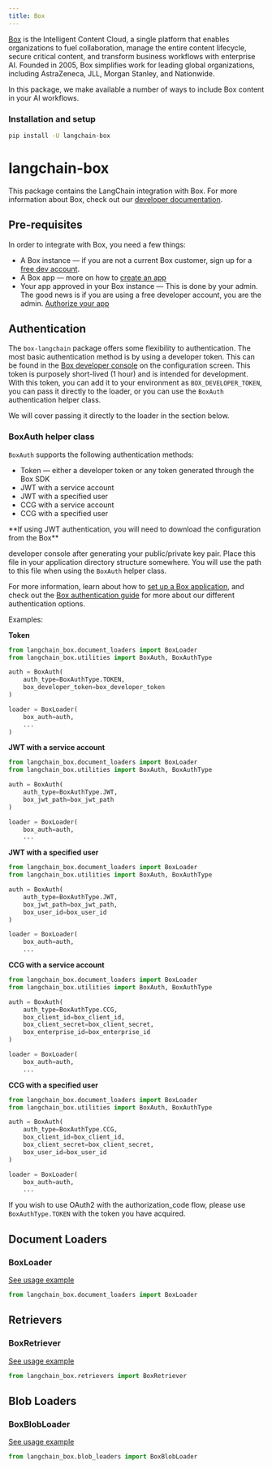 ```yaml
---
title: Box
---
```


[Box](https://box.com) is the Intelligent Content Cloud, a single platform that enables
organizations to fuel collaboration, manage the entire content lifecycle, secure critical content,
and transform business workflows with enterprise AI. Founded in 2005, Box simplifies work for
leading global organizations, including AstraZeneca, JLL, Morgan Stanley, and Nationwide.

In this package, we make available a number of ways to include Box content in your AI workflows.

### Installation and setup

```bash
pip install -U langchain-box

```

# langchain-box

This package contains the LangChain integration with Box. For more information about
Box, check out our [developer documentation](https://developer.box.com).

## Pre-requisites

In order to integrate with Box, you need a few things:

* A Box instance — if you are not a current Box customer, sign up for a
[free dev account](https://account.box.com/signup/n/developer#ty9l3).
* A Box app — more on how to
[create an app](https://developer.box.com/guides/getting-started/first-application/)
* Your app approved in your Box instance — This is done by your admin.
The good news is if you are using a free developer account, you are the admin.
[Authorize your app](https://developer.box.com/guides/authorization/custom-app-approval/#manual-approval)

## Authentication

The `box-langchain` package offers some flexibility to authentication. The
most basic authentication method is by using a developer token. This can be
found in the [Box developer console](https://account.box.com/developers/console)
on the configuration screen. This token is purposely short-lived (1 hour) and is
intended for development. With this token, you can add it to your environment as
`BOX_DEVELOPER_TOKEN`, you can pass it directly to the loader, or you can use the
`BoxAuth` authentication helper class.

We will cover passing it directly to the loader in the section below.

### BoxAuth helper class

`BoxAuth` supports the following authentication methods:

* Token — either a developer token or any token generated through the Box SDK
* JWT with a service account
* JWT with a specified user
* CCG with a service account
* CCG with a specified user

<Note>
**If using JWT authentication, you will need to download the configuration from the Box**

developer console after generating your public/private key pair. Place this file in your
application directory structure somewhere. You will use the path to this file when using
the `BoxAuth` helper class.
</Note>

For more information, learn about how to
[set up a Box application](https://developer.box.com/guides/getting-started/first-application/),
and check out the
[Box authentication guide](https://developer.box.com/guides/authentication/select/)
for more about our different authentication options.

Examples:

**Token**

```python
from langchain_box.document_loaders import BoxLoader
from langchain_box.utilities import BoxAuth, BoxAuthType

auth = BoxAuth(
    auth_type=BoxAuthType.TOKEN,
    box_developer_token=box_developer_token
)

loader = BoxLoader(
    box_auth=auth,
    ...
)
```

**JWT with a service account**

```python
from langchain_box.document_loaders import BoxLoader
from langchain_box.utilities import BoxAuth, BoxAuthType

auth = BoxAuth(
    auth_type=BoxAuthType.JWT,
    box_jwt_path=box_jwt_path
)

loader = BoxLoader(
    box_auth=auth,
    ...
```

**JWT with a specified user**

```python
from langchain_box.document_loaders import BoxLoader
from langchain_box.utilities import BoxAuth, BoxAuthType

auth = BoxAuth(
    auth_type=BoxAuthType.JWT,
    box_jwt_path=box_jwt_path,
    box_user_id=box_user_id
)

loader = BoxLoader(
    box_auth=auth,
    ...
```

**CCG with a service account**

```python
from langchain_box.document_loaders import BoxLoader
from langchain_box.utilities import BoxAuth, BoxAuthType

auth = BoxAuth(
    auth_type=BoxAuthType.CCG,
    box_client_id=box_client_id,
    box_client_secret=box_client_secret,
    box_enterprise_id=box_enterprise_id
)

loader = BoxLoader(
    box_auth=auth,
    ...
```

**CCG with a specified user**

```python
from langchain_box.document_loaders import BoxLoader
from langchain_box.utilities import BoxAuth, BoxAuthType

auth = BoxAuth(
    auth_type=BoxAuthType.CCG,
    box_client_id=box_client_id,
    box_client_secret=box_client_secret,
    box_user_id=box_user_id
)

loader = BoxLoader(
    box_auth=auth,
    ...
```

If you wish to use OAuth2 with the authorization_code flow, please use `BoxAuthType.TOKEN` with the token you have acquired.

## Document Loaders

### BoxLoader

[See usage example](/oss/javascript/integrations/document_loaders/box)

```python
from langchain_box.document_loaders import BoxLoader

```

## Retrievers

### BoxRetriever

[See usage example](/oss/javascript/integrations/retrievers/box)

```python
from langchain_box.retrievers import BoxRetriever

```

## Blob Loaders

### BoxBlobLoader

[See usage example](/oss/javascript/integrations/document_loaders/box)

```python
from langchain_box.blob_loaders import BoxBlobLoader

```
